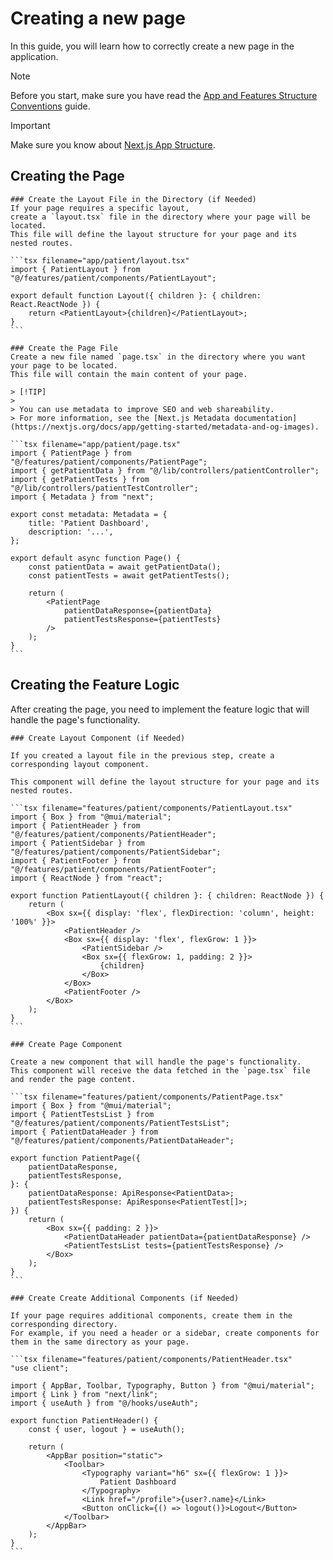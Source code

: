 
# Creating a new page

In this guide, you will learn how to correctly create a new page in the application.

> [!NOTE]
>
> Before you start, make sure you have read the [App and Features Structure Conventions](/app-and-features/structure-conventions) guide.

> [!IMPORTANT]
>
> Make sure you know about [Next.js App Structure](https://nextjs.org/docs/app/getting-started/project-structure).

## Creating the Page

<Steps>

    ### Create the Layout File in the Directory (if Needed)
    If your page requires a specific layout,
    create a `layout.tsx` file in the directory where your page will be located.
    This file will define the layout structure for your page and its nested routes.

    ```tsx filename="app/patient/layout.tsx"
    import { PatientLayout } from "@/features/patient/components/PatientLayout";

    export default function Layout({ children }: { children: React.ReactNode }) {
        return <PatientLayout>{children}</PatientLayout>;
    }
    ```

    ### Create the Page File
    Create a new file named `page.tsx` in the directory where you want your page to be located.
    This file will contain the main content of your page.

    > [!TIP]
    >
    > You can use metadata to improve SEO and web shareability.
    > For more information, see the [Next.js Metadata documentation](https://nextjs.org/docs/app/getting-started/metadata-and-og-images).

    ```tsx filename="app/patient/page.tsx"
    import { PatientPage } from "@/features/patient/components/PatientPage";
    import { getPatientData } from "@/lib/controllers/patientController";
    import { getPatientTests } from "@/lib/controllers/patientTestController";
    import { Metadata } from "next";

    export const metadata: Metadata = {
        title: 'Patient Dashboard',
        description: '...',
    };

    export default async function Page() {
        const patientData = await getPatientData();
        const patientTests = await getPatientTests();

        return (
            <PatientPage
                patientDataResponse={patientData}
                patientTestsResponse={patientTests}
            />
        );
    }
    ```

</Steps>

## Creating the Feature Logic

After creating the page, you need to implement the feature logic that will handle the page's functionality.

<Steps>

    ### Create Layout Component (if Needed)

    If you created a layout file in the previous step, create a corresponding layout component.

    This component will define the layout structure for your page and its nested routes.

    ```tsx filename="features/patient/components/PatientLayout.tsx"
    import { Box } from "@mui/material";
    import { PatientHeader } from "@/features/patient/components/PatientHeader";
    import { PatientSidebar } from "@/features/patient/components/PatientSidebar";
    import { PatientFooter } from "@/features/patient/components/PatientFooter";
    import { ReactNode } from "react";

    export function PatientLayout({ children }: { children: ReactNode }) {
        return (
            <Box sx={{ display: 'flex', flexDirection: 'column', height: '100%' }}>
                <PatientHeader />
                <Box sx={{ display: 'flex', flexGrow: 1 }}>
                    <PatientSidebar />
                    <Box sx={{ flexGrow: 1, padding: 2 }}>
                        {children}
                    </Box>
                </Box>
                <PatientFooter />
            </Box>
        );
    }
    ```

    ### Create Page Component

    Create a new component that will handle the page's functionality.
    This component will receive the data fetched in the `page.tsx` file and render the page content.

    ```tsx filename="features/patient/components/PatientPage.tsx"
    import { Box } from "@mui/material";
    import { PatientTestsList } from "@/features/patient/components/PatientTestsList";
    import { PatientDataHeader } from "@/features/patient/components/PatientDataHeader";

    export function PatientPage({
        patientDataResponse,
        patientTestsResponse,
    }: {
        patientDataResponse: ApiResponse<PatientData>;
        patientTestsResponse: ApiResponse<PatientTest[]>;
    }) {
        return (
            <Box sx={{ padding: 2 }}>
                <PatientDataHeader patientData={patientDataResponse} />
                <PatientTestsList tests={patientTestsResponse} />
            </Box>
        );
    }
    ```

    ### Create Create Additional Components (if Needed)

    If your page requires additional components, create them in the corresponding directory.
    For example, if you need a header or a sidebar, create components for them in the same directory as your page.

    ```tsx filename="features/patient/components/PatientHeader.tsx"
    "use client";

    import { AppBar, Toolbar, Typography, Button } from "@mui/material";
    import { Link } from "next/link";
    import { useAuth } from "@/hooks/useAuth";

    export function PatientHeader() {
        const { user, logout } = useAuth();

        return (
            <AppBar position="static">
                <Toolbar>
                    <Typography variant="h6" sx={{ flexGrow: 1 }}>
                        Patient Dashboard
                    </Typography>
                    <Link href="/profile">{user?.name}</Link>
                    <Button onClick={() => logout()}>Logout</Button>
                </Toolbar>
            </AppBar>
        );
    }
    ```
</Steps>
